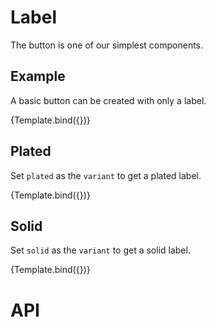 

<Meta
  title="Components/Label"
  component={Label}
/>


# Label
The button is one of our simplest components.

## Example
A basic button can be created with only a label.

<Canvas>
  <Story
    name="Default"
    args={{
      children: 'Default',
      color: 'red'
    }}
  >
    {Template.bind({})}
  </Story>
</Canvas>

## Plated
Set `plated` as the `variant` to get a plated label.

<Canvas>
  <Story
    name="Plated variant"
    args={{
      children: 'Red',
      variant: 'plated',
      color: 'red'
    }}
  >
    {Template.bind({})}
  </Story>
</Canvas>

## Solid
Set `solid` as the `variant` to get a solid label.

<Canvas>
  <Story
    name="Solid variant"
    args={{
      children: 'Red',
      variant: 'solid',
      color: 'red'
    }}
  >
    {Template.bind({})}
  </Story>
</Canvas>

# API
<ArgsTable of={Label} />
